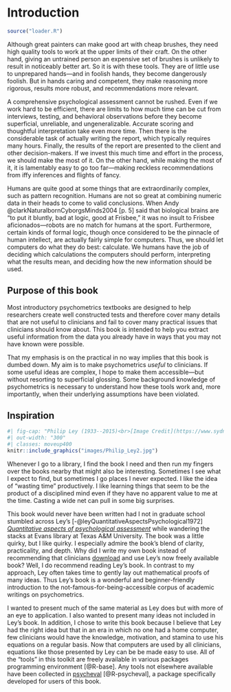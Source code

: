 # Introduction {#intro}

```r
source("loader.R")
```

Although great painters can make good art with cheap brushes, they need high quality tools to work at the upper limits of their craft. On the other hand, giving an untrained person an expensive set of brushes is unlikely to result in noticeably better art. So it is with these tools. They are of little use to unprepared hands---and in foolish hands, they become dangerously foolish. But in hands caring and competent, they make reasoning more rigorous, results more robust, and recommendations more relevant.

A comprehensive psychological assessment cannot be rushed. Even if we work hard to be efficient, there are limits to how much time can be cut from interviews, testing, and behavioral observations before they become superficial, unreliable, and ungeneralizable. Accurate scoring and thoughtful interpretation take even more time. Then there is the considerable task of actually writing the report, which typically requires many hours. Finally, the results of the report are presented to the client and other decision-makers. If we invest this much time and effort in the process, we should make the most of it. On the other hand, while making the most of it, it is lamentably easy to go too far---making reckless recommendations from iffy inferences and flights of fancy. 

Humans are quite good at some things that are extraordinarily complex, such as pattern recognition. Humans are not so great at combining numeric data in their heads to come to valid conclusions. When Andy @clarkNaturalbornCyborgsMinds2004 [p. 5] said that biological brains are "to put it bluntly, bad at logic, good at Frisbee," it was no insult to Frisbee aficionados---robots are no match for humans at the sport. Furthermore, certain kinds of formal logic, though once considered to be the pinnacle of human intellect, are actually fairly simple for computers. Thus, we should let computers do what they do best: calculate. We humans have the job of deciding which calculations the computers should perform, interpreting what the results mean, and deciding how the new information should be used.

## Purpose of this book

Most introductory psychometrics textbooks are designed to help researchers create well constructed tests and therefore cover many details that are not useful to clinicians and fail to cover many practical issues that clinicians should know about. This book is intended to help you extract useful information from the data you already have in ways that you may not have known were possible. 

That my emphasis is on the practical in no way implies that this book is dumbed down. My aim is to make psychometrics *useful* to clinicians. If some useful ideas are complex, I hope to make them accessible---but without resorting to superficial glossing. Some background knowledge of psychometrics is necessary to understand how these tools work and, more importantly, when their underlying assumptions have been violated. 



## Inspiration

```r
#| fig-cap: "Philip Ley (1933--2015)<br>[Image Credit](https://www.sydney.edu.au/arms/archives/media/me_objects/7583)"
#| out-width: "300"
#| classes: moveup400
knitr::include_graphics("images/Philip_Ley2.jpg")
```

Whenever I go to a library, I find the book I need and then run my fingers over the books nearby that might also be interesting. Sometimes I see what I expect to find, but sometimes I go places I never expected. I like the idea of "wasting time" productively. I like learning things that seem to be the product of a disciplined mind even if they have no apparent value to me at the time. Casting a wide net can pull in some big surprises.


This book  would never have been written had I not in graduate school stumbled across Ley's [-@leyQuantitativeAspectsPsychological1972] [*Quantitative aspects of psychological assessment*](http://www.psychassessment.net.au/(S(uunzayw10i22lwegjltnpjh3))/PDF/qapa.pdf) while wandering the stacks at Evans library at Texas A&M University. The book was a little quirky, but I like quirky. I especially admire the book's blend of clarity, practicality, and depth. Why did I write my own book instead of recommending that clinicians [download](http://www.psychassessment.net.au/(S(uunzayw10i22lwegjltnpjh3))/PDF/qapa.pdf) and use Ley's now freely available book? Well, I do recommend reading Ley's book. In contrast to my approach, Ley often takes time to gently lay out mathematical proofs of many ideas. Thus Ley's book is a wonderful and beginner-friendly introduction to the not-famous-for-being-accessible corpus of academic writings on psychometrics.

I wanted to present much of the same material as Ley does but with more of an eye to application. I also wanted to present many ideas not included in Ley's book. In addition, I chose to write this book because I believe that Ley had the right idea but that in an era in which no one had a home computer, few clinicians would have the knowledge, motivation, and stamina to use his equations on a regular basis. Now that computers are used by all clinicians, equations like those presented by Ley can be be made easy to use. All of the "tools" in this toolkit are freely available in various packages programming environment [@R-base]. Any tools not elsewhere available have been collected in [psycheval](https://wjschne.github.io/psycheval/) [@R-psycheval], a package specifically developed for users of this book.
